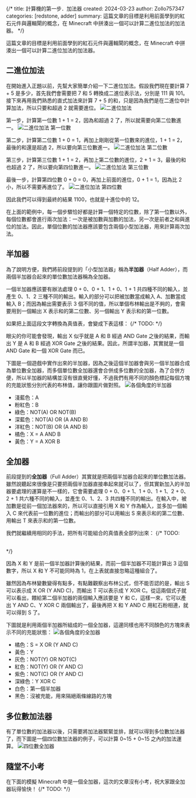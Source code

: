 {/*
title: 計算機的第一步．加法器
created: 2024-03-23
author: Zollo757347
categories: [redstone, adder]
summary: 這篇文章的目標是利用前面學到的紅石元件與邏輯閘的概念，在 Minecraft 中拼湊出一個可以計算二進位加法的加法器。
*/}


這篇文章的目標是利用前面學到的紅石元件與邏輯閘的概念，在 Minecraft 中拼湊出一個可以計算二進位加法的加法器。

## 二進位加法
在開始進入正題以前，先幫大家簡單介紹一下二進位加法。假設我們現在要計算 7 + 5 是多少，首先我們會需要把 7 和 5 轉換成二進位表示法，分別是 111 與 101。接下來再用我們熟悉的直式加法來計算 7 + 5 的和，只是因為我們是在二進位中計算加法，所以只要和超過 2 就需要進位。
<Image src="/images/tutorial/adder/add-example-0.png" alt="二進位加法" width={500} priority />

第一步，計算第一位數 1 + 1 = 2，因為和超過 2 了，所以就需要向第二位數進一。
<Image src="/images/tutorial/adder/add-example-1.png" alt="二進位加法 第一位數" width={500} />

第二步，計算第二位數 1 + 0 = 1，再加上剛剛從第一位數來的進位，1 + 1 = 2，最後的和還是超過 2，所以要向第三位數進一。
<Image src="/images/tutorial/adder/add-example-2.png" alt="二進位加法 第二位數" width={500} />

第三步，計算第三位數 1 + 1 = 2，再加上第二位數的進位，2 + 1 = 3，最後的和也超過 2 了，所以要向第四位數進一。
<Image src="/images/tutorial/adder/add-example-3.png" alt="二進位加法 第三位數" width={500} />

最後一步，計算第四位數 0 + 0 = 0，再加上前面的進位，0 + 1 = 1，因為比 2 小，所以不需要再進位了。
<Image src="/images/tutorial/adder/add-example-4.png" alt="二進位加法 第四位數" width={500} />

因此我們可以得到最終的結果 1100，也就是十進位中的 12。

在上面的範例中，每一個步驟恰好都是計算一個特定的位數，除了第一位數以外，每個位數都會進行兩次加法：一次是被加數與加數的加法，另一次是前者之和與進位的加法。因此，單個位數的加法器應該要包含兩個小型加法器，用來計算兩次加法。



## 半加器
為了說明方便，我們將前段提到的「小型加法器」稱為**半加器**（Half Adder），而兩個半加器合起來的單位數加法器稱為全加器。

一個半加器應該要有辦法處理 0 + 0、0 + 1、1 + 0、1 + 1 共四種不同的輸入，並產生 0、1、2 三種不同的輸出。輸入的部分可以把被加數當成輸入 A、加數當成輸入 B；而因為輸出需要表示 3 個不同的值，所以單個布林輸出是不夠的，會需要用到一個輸出 X 表示和的第二位數、另一個輸出 Y 表示和的第一位數。

如果把上面這段文字轉換為真值表，會變成下表這樣：
{/* TODO: <Table content={tableData.halfAdder} /> */}

眼尖的你可能會發現，輸出 X 似乎就是 A 和 B 經過 AND Gate 之後的結果，而輸出 Y 是 A 和 B 經過 XOR Gate 之後的結果。因此，所謂半加器，其實就是一個 AND Gate 和一個 XOR Gate 而已。

下圖是一個遊戲中實作出來的半加器，因為之後這個半加器會與另一個半加器合成為單位數全加器，而多個單位數全加器還會合併成多位數的全加器，為了合併方便，所以半加器的結構並沒有很直覺好懂，不過我們有用不同的顏色標記每個方塊的充能狀態分別代表的布林值，讓你跟圖片做對照。
<Image src="/images/tutorial/adder/half-adder.png" alt="各個角度的半加器" width={500} />

- 淺藍色：A
- 粉紅色：B
- 綠色：NOT(A) OR NOT(B)
- 深藍色：NOT(A) OR (A AND B)
- 洋紅色：NOT(B) OR (A AND B)
- 橘色：X = A AND B
- 黃色：Y = A XOR B

## 全加器
前段提到的**全加器**（Full Adder）其實就是把兩個半加器合起來的單位數加法器。雖然說聽起來很像是只要把兩個半加器直接串起來就可以了，但其實新加入的半加器要處理的運算是不一樣的，它會需要處理 0 + 0、0 + 1、1 + 0、1 + 1、2 + 0、2 + 1 共六種不同的輸入，並產生 0、1、2、3 共四種不同的輸出。在輸入中，被加數是從前一個加法器來的，所以可以直接引用 X 和 Y 作為輸入，並多加一個輸入 C 來代表前一位數的進位；而輸出的部分可以用輸出 S 來表示和的第二位數、用輸出 T 來表示和的第一位數。

我們就繼續用相同的手法，把所有可能組合的真值表全部列出來：
{/* TODO: <Table content={tableData.fullAdder} /> */}

因為 X 和 Y 是前一個半加器計算後的結果，而前一個半加器不可能計算出 3 這個數字，所以 X 和 Y 不可能同時為 1，在上表就直接忽略這種組合了。

雖然因為布林變數變得有點多，有點難觀察出布林公式，但不能否認的是，輸出 S 可以表示成 X OR (Y AND C)，而輸出 T 可以表示成 Y XOR C。從這兩個式子就可以看出，餵給第二個半加器的兩個輸入應該要是 Y 和 C，這樣一來，它可以產出 Y AND C、Y XOR C 兩個輸出了，最後再把 X 和 Y AND C 用紅石粉相連，就可以得到 S 了。

下圖就是利用兩個半加器所組成的一個全加器，這邊同樣也用不同顏色的方塊來表示不同的充能狀態：
<Image src="/images/tutorial/adder/full-adder.png" alt="各個角度的全加器" width={500} />

- 橘色：S = X OR (Y AND C)
- 黃色：Y
- 灰色：NOT(Y) OR NOT(C)
- 紅色：NOT(Y) OR (Y AND C)
- 紫色：NOT(C) OR (Y AND C)
- 深綠色：Y XOR C
- 白色：第一個半加器
- 黑色：沒被充能，用來隔絕兩條線路的方塊

## 多位數加法器
有了單位數的加法器以後，只需要將加法器緊緊並排，就可以得到多位數加法器了，而下圖是一個四位數加法器的例子，可以計算 0~15 + 0~15 之內的加法運算。
<Image src="/images/tutorial/adder/4-bits-adder.png" alt="四位數全加器" width={500} />

## 隨堂不小考
在下面的模擬 Minecraft 中是一個全加器，這次的文章沒有小考，祝大家跟全加器玩得愉快！
{/* TODO: <Canvas canvasHeight={500} canvasWidth={500} preLoadData={Official_Map_5}> */}
